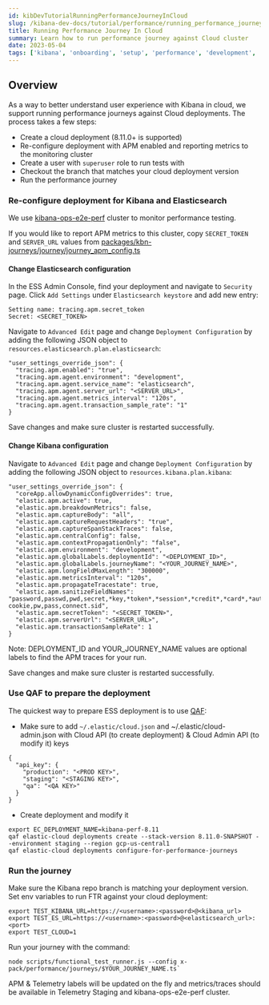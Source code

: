 ```yaml
---
id: kibDevTutorialRunningPerformanceJourneyInCloud
slug: /kibana-dev-docs/tutorial/performance/running_performance_journey_in_cloud
title: Running Performance Journey In Cloud
summary: Learn how to run performance journey against Cloud cluster
date: 2023-05-04
tags: ['kibana', 'onboarding', 'setup', 'performance', 'development', 'telemetry']
---
```


## Overview
As a way to better understand user experience with Kibana in cloud, we support running performance journeys against
Cloud deployments.
The process takes a few steps:
- Create a cloud deployment (8.11.0+ is supported)
- Re-configure deployment with APM enabled and reporting metrics to the monitoring cluster
- Create a user with `superuser` role to run tests with
- Checkout the branch that matches your cloud deployment version
- Run the performance journey

### Re-configure deployment for Kibana and Elasticsearch
We use [kibana-ops-e2e-perf](https://kibana-ops-e2e-perf.kb.us-central1.gcp.cloud.es.io/) cluster to monitor performance testing.

If you would like to report APM metrics to this cluster, copy `SECRET_TOKEN` and `SERVER_URL` values from [packages/kbn-journeys/journey/journey_apm_config.ts](https://github.com/elastic/kibana/blob/60c82765779419d356a131e212682b69b035804b/packages/kbn-journeys/journey/journey_apm_config.ts#L10-L11)

#### Change Elasticsearch configuration
In the ESS Admin Console, find your deployment and navigate to `Security` page. Click `Add Settings` under `Elasticsearch keystore` and add new entry:

```
Setting name: tracing.apm.secret_token
Secret: <SECRET_TOKEN>
```

Navigate to `Advanced Edit` page and change `Deployment Configuration` by adding the following JSON object to `resources.elasticsearch.plan.elasticsearch`:

```
"user_settings_override_json": {
  "tracing.apm.enabled": "true",
  "tracing.apm.agent.environment": "development",
  "tracing.apm.agent.service_name": "elasticsearch",
  "tracing.apm.agent.server_url": "<SERVER_URL>",
  "tracing.apm.agent.metrics_interval": "120s",
  "tracing.apm.agent.transaction_sample_rate": "1"
}
```

Save changes and make sure cluster is restarted successfully.

#### Change Kibana configuration
Navigate to `Advanced Edit` page and change `Deployment Configuration` by adding the following JSON object to `resources.kibana.plan.kibana`:

```
"user_settings_override_json": {
  "coreApp.allowDynamicConfigOverrides": true,
  "elastic.apm.active": true,
  "elastic.apm.breakdownMetrics": false,
  "elastic.apm.captureBody": "all",
  "elastic.apm.captureRequestHeaders": "true",
  "elastic.apm.captureSpanStackTraces": false,
  "elastic.apm.centralConfig": false,
  "elastic.apm.contextPropagationOnly": "false",
  "elastic.apm.environment": "development",
  "elastic.apm.globalLabels.deploymentId": "<DEPLOYMENT_ID>",
  "elastic.apm.globalLabels.journeyName": "<YOUR_JOURNEY_NAME>",
  "elastic.apm.longFieldMaxLength": "300000",
  "elastic.apm.metricsInterval": "120s",
  "elastic.apm.propagateTracestate": true,
  "elastic.apm.sanitizeFieldNames": "password,passwd,pwd,secret,*key,*token*,*session*,*credit*,*card*,*auth*,set-cookie,pw,pass,connect.sid",
  "elastic.apm.secretToken": "<SECRET_TOKEN>",
  "elastic.apm.serverUrl": "<SERVER_URL>",
  "elastic.apm.transactionSampleRate": 1
}
```

Note: DEPLOYMENT_ID and YOUR_JOURNEY_NAME values are optional labels to find the APM traces for your run.

Save changes and make sure cluster is restarted successfully.

### Use QAF to prepare the deployment
The quickest way to prepare ESS deployment is to use [QAF](https://github.com/elastic/qaf):

- Make sure to add `~/.elastic/cloud.json` and ~/.elastic/cloud-admin.json with Cloud API (to create deployment) & Cloud Admin API (to modify it) keys
```
{
  "api_key": {
    "production": "<PROD KEY>",
    "staging": "<STAGING KEY>",
    "qa": "<QA KEY>"
  }
}
```
- Create deployment and modify it
```
export EC_DEPLOYMENT_NAME=kibana-perf-8.11
qaf elastic-cloud deployments create --stack-version 8.11.0-SNAPSHOT --environment staging --region gcp-us-central1
qaf elastic-cloud deployments configure-for-performance-journeys
```

### Run the journey
Make sure the Kibana repo branch is matching your deployment version.
Set env variables to run FTR against your cloud deployment:

```
export TEST_KIBANA_URL=https://<username>:<password>@<kibana_url>
export TEST_ES_URL=https://<username>:<password>@<elasticsearch_url>:<port>
export TEST_CLOUD=1
```

Run your journey with the command:

```
node scripts/functional_test_runner.js --config x-pack/performance/journeys/$YOUR_JOURNEY_NAME.ts`
```

APM & Telemetry labels will be updated on the fly and metrics/traces should be available in Telemetry Staging and kibana-ops-e2e-perf cluster.



